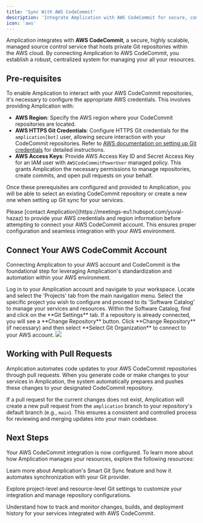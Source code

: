 ```yaml
---
title: 'Sync With AWS CodeCommit'
description: 'Integrate Amplication with AWS CodeCommit for secure, compliant, and centralized Git management of your service foundations within AWS.'
icon: 'aws'
---
```


Amplication integrates with **AWS CodeCommit**, a secure, highly scalable, managed source control service that hosts private Git repositories within the AWS cloud.
By connecting Amplication to AWS CodeCommit, you establish a robust, centralized system for managing your all your resources.

## Pre-requisites

To enable Amplication to interact with your AWS CodeCommit repositories, it's necessary to configure the appropriate AWS credentials.
This involves providing Amplication with:

- **AWS Region**: Specify the AWS region where your CodeCommit repositories are located.
- **AWS HTTPS Git Credentials**: Configure HTTPS Git credentials for the `amplication[bot]` user, allowing secure interaction with your CodeCommit repositories. Refer to [AWS documentation on setting up Git credentials](https://docs.aws.amazon.com/codecommit/latest/userguide/setting-up-gc.html) for detailed instructions.
- **AWS Access Keys**: Provide AWS Access Key ID and Secret Access Key for an IAM user with `AWSCodeCommitPowerUser` managed policy. This grants Amplication the necessary permissions to manage repositories, create commits, and open pull requests on your behalf.

Once these prerequisites are configured and provided to Amplication, you will be able to select an existing CodeCommit repository or create a new one when setting up Git sync for your services.

<Note>
Please [contact Amplication](https://meetings-eu1.hubspot.com/yuval-hazaz) to provide your AWS credentials and region information before attempting to connect your AWS CodeCommit account.
This ensures proper configuration and seamless integration with your AWS environment.
</Note>

## Connect Your AWS CodeCommit Account

Connecting Amplication to your AWS account and CodeCommit is the foundational step for leveraging Amplication's standardization and automation within your AWS environment.

<Steps>
  <Step title="Access Your Amplication Workspace">
    Log in to your Amplication account and navigate to your workspace.
  </Step>
  <Step title="Go to 'Projects' Tab">
    Locate and select the 'Projects' tab from the main navigation menu.
  </Step>
  <Step title="Choose a Project and Access 'Software Catalog'">
    Select the specific project you wish to configure and proceed to its 'Software Catalog' to manage your services and resources.
  </Step>
  <Step title="Open 'Git Settings' Tab">
    Within the Software Catalog, find and click on the **Git Settings** tab. If a repository is already connected, you will see a **Change Repository** button.
  </Step>
  <Step title="Select Git Organization">
    Click **Change Repository** (if necessary) and then select **Select Git Organization** to connect to your AWS account.
  </Step>
</Steps>

<Frame caption="Adding a GitLab organization">
  <img src="/images/day-zero/add-git-org.png" />
</Frame>

## Working with Pull Requests

Amplication automates code updates to your AWS CodeCommit repositories through pull requests.
When you generate code or make changes to your services in Amplication, the system automatically prepares and pushes these changes to your designated CodeCommit repository.

If a pull request for the current changes does not exist, Amplication will create a new pull request from the `amplication` branch to your repository's default branch (e.g., `main`).
This ensures a consistent and controlled process for reviewing and merging updates into your main codebase.

## Next Steps

Your AWS CodeCommit integration is now configured. To learn more about how Amplication manages your resources, explore the following resources:

<CardGroup cols={2}>
  <Card
    title="Smart Git Sync"
    icon="code-branch"
    iconType="solid"
    href="/day-zero/smart-git-sync">
    Learn more about Amplication's Smart Git Sync feature and how it automates synchronization with your Git provider.
  </Card>

  <Card
    title="Git Configuration Settings"
    icon="cogs"
    iconType="solid"
    href="/git-configuration-settings">
    Explore project-level and resource-level Git settings to customize your integration and manage repository configurations.
  </Card>

  <Card
    title="Commits and Builds"
    icon="history"
    iconType="solid"
    href="/day-one/commits">
    Understand how to track and monitor changes, builds, and deployment history for your services integrated with AWS CodeCommit.
  </Card>
</CardGroup>